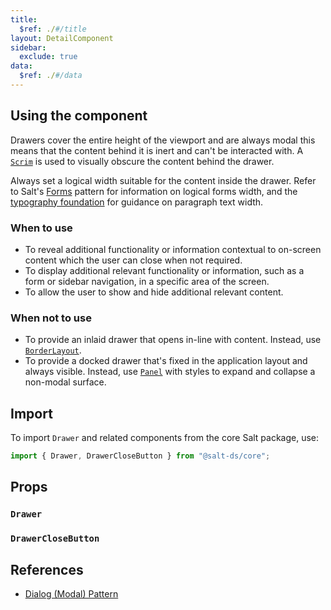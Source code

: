 ```yaml
---
title:
  $ref: ./#/title
layout: DetailComponent
sidebar:
  exclude: true
data:
  $ref: ./#/data
---
```


## Using the component

Drawers cover the entire height of the viewport and are always modal this means that the content behind it is inert and can't be interacted with. A [`Scrim`](../scrim) is used to visually obscure the content behind the drawer.

Always set a logical width suitable for the content inside the drawer. Refer to Salt's [Forms](/salt/patterns/forms) pattern for information on logical forms width, and the [typography foundation](/salt/foundations/typography) for guidance on paragraph text width.

### When to use

- To reveal additional functionality or information contextual to on-screen content which the user can close when not required.
- To display additional relevant functionality or information, such as a form or sidebar navigation, in a specific area of the screen.
- To allow the user to show and hide additional relevant content.

### When not to use

- To provide an inlaid drawer that opens in-line with content. Instead, use [`BorderLayout`](../border-layout).
- To provide a docked drawer that's fixed in the application layout and always visible. Instead, use [`Panel`](../panel) with styles to expand and collapse a non-modal surface.

## Import

To import `Drawer` and related components from the core Salt package, use:

```js
import { Drawer, DrawerCloseButton } from "@salt-ds/core";
```

## Props

### `Drawer`

<PropsTable packageName="core" componentName="Drawer" />

### `DrawerCloseButton`

<PropsTable packageName="core" componentName="DrawerCloseButton" />

## References

- [Dialog (Modal) Pattern](https://www.w3.org/WAI/ARIA/apg/patterns/dialog-modal/)
